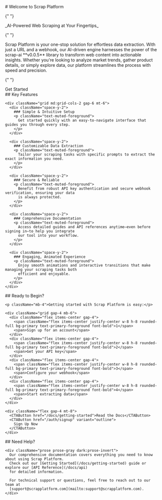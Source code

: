 
<div className="max-w-3xl mx-auto">
  # Welcome to Scrap Platform

{" "}

<p className="text-xl text-muted-foreground mb-8 italic">
  _AI-Powered Web Scraping at Your Fingertips_
</p>

{" "}

<div className="prose prose-gray dark:prose-invert">
  Scrap Platform is your one-stop solution for effortless data extraction. With
  just a URL and a webhook, our AI-driven engine harnesses the power of the
  scrap-ai **v0.0.5** library to transform web content into actionable insights.
  Whether you're looking to analyze market trends, gather product details, or
  simply explore data, our platform streamlines the process with speed and
  precision.
</div>

{" "}

<div className=" p-8 ">
  <CTAButton href="/auth/signup">Get Started</CTAButton>
</div>

  <div className="bg-muted/50 rounded-lg p-8 my-12">
    ## Key Features

    <div className="grid md:grid-cols-2 gap-6 mt-6">
      <div className="space-y-2">
        ### Simple & Intuitive Setup
        <p className="text-muted-foreground">
          Get started quickly with an easy-to-navigate interface that guides you through every step.
        </p>
      </div>

      <div className="space-y-2">
        ### Customizable Data Extraction
        <p className="text-muted-foreground">
          Tailor your scraping tasks with specific prompts to extract the exact information you need.
        </p>
      </div>

      <div className="space-y-2">
        ### Secure & Reliable
        <p className="text-muted-foreground">
          Benefit from robust API key authentication and secure webhook verification, ensuring your data
          is always protected.
        </p>
      </div>

      <div className="space-y-2">
        ### Comprehensive Documentation
        <p className="text-muted-foreground">
          Access detailed guides and API references anytime—even before signing in—to help you integrate
          our tool into your workflow.
        </p>
      </div>

      <div className="space-y-2">
        ### Engaging, Animated Experience
        <p className="text-muted-foreground">
          Enjoy smooth animations and interactive transitions that make managing your scraping tasks both
          efficient and enjoyable.
        </p>
      </div>
    </div>

  </div>
<div className="p-8"/>
  <div className="border rounded-lg p-8 mb-12">
    ## Ready to Begin?

    <p className="mb-4">Getting started with Scrap Platform is easy:</p>

    <div className="grid gap-4 mb-6">
      <div className="flex items-center gap-4">
        <span className="flex items-center justify-center w-8 h-8 rounded-full bg-primary text-primary-foreground font-bold">1</span>
        <span>Sign up for an account</span>
      </div>
      <div className="flex items-center gap-4">
        <span className="flex items-center justify-center w-8 h-8 rounded-full bg-primary text-primary-foreground font-bold">2</span>
        <span>Get your API key</span>
      </div>
      <div className="flex items-center gap-4">
        <span className="flex items-center justify-center w-8 h-8 rounded-full bg-primary text-primary-foreground font-bold">3</span>
        <span>Configure your webhook</span>
      </div>
      <div className="flex items-center gap-4">
        <span className="flex items-center justify-center w-8 h-8 rounded-full bg-primary text-primary-foreground font-bold">4</span>
        <span>Start extracting data</span>
      </div>
    </div>

    <div className="flex gap-4 mt-8">
      <CTAButton href="/docs/getting-started">Read the Docs</CTAButton>
      <CTAButton href="/auth/signup" variant="outline">
        Sign Up Now
      </CTAButton>
    </div>

  </div>
  <div className="p-8"/>

  <div className="border-t pt-8">
  <div className="p-8"/>
    ## Need Help?

    <div className="prose prose-gray dark:prose-invert">
      Our comprehensive documentation covers everything you need to know about using Scrap Platform.
      Check out our [Getting Started](/docs/getting-started) guide or explore our [API Reference](/docs/api)
      for detailed information.

      For technical support or questions, feel free to reach out to our team at
      [support@scrapplatform.com](mailto:support@scrapplatform.com).
    </div>

  </div>
</div>
